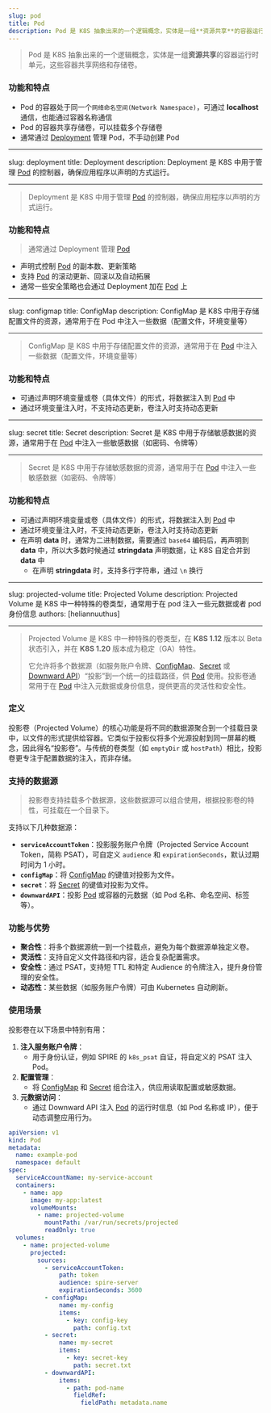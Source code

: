 ```yaml
---
slug: pod
title: Pod
description: Pod 是 K8S 抽象出来的一个逻辑概念，实体是一组**资源共享**的容器运行时单元，这些容器共享网络和存储卷
---
```


> Pod 是 K8S 抽象出来的一个逻辑概念，实体是一组**资源共享**的容器运行时单元，这些容器共享网络和存储卷。

### 功能和特点

- Pod 的容器处于同一个`网络命名空间(Network Namespace)`，可通过 **localhost** 通信，也能通过容器名称通信
- Pod 的容器共享存储卷，可以挂载多个存储卷
- 通常通过 [Deployment](/blog/terms/k8s#deployment) 管理 Pod，不手动创建 Pod

---

slug: deployment
title: Deployment
description: Deployment 是 K8S 中用于管理 [Pod](/blog/terms/k8s#pod) 的控制器，确保应用程序以声明的方式运行。

---

> Deployment 是 K8S 中用于管理 [Pod](/blog/terms/k8s#pod) 的控制器，确保应用程序以声明的方式运行。

### 功能和特点

> 通常通过 Deployment 管理 [Pod](/blog/terms/k8s#pod)

- 声明式控制 [Pod](/blog/terms/k8s#pod) 的副本数、更新策略
- 支持 [Pod](/blog/terms/k8s#pod) 的滚动更新、回滚以及自动拓展
- 通常一些安全策略也会通过 Deployment 加在 [Pod](/blog/terms/k8s#pod) 上

---

slug: configmap
title: ConfigMap
description: ConfigMap 是 K8S 中用于存储配置文件的资源，通常用于在 Pod 中注入一些数据（配置文件，环境变量等）

---

> ConfigMap 是 K8S 中用于存储配置文件的资源，通常用于在 [Pod](/blog/terms/k8s#pod) 中注入一些数据（配置文件，环境变量等）

### 功能和特点

- 可通过声明环境变量或卷（具体文件）的形式，将数据注入到 [Pod](/blog/terms/k8s#pod) 中
- 通过环境变量注入时，不支持动态更新，卷注入时支持动态更新

---

slug: secret
title: Secret
description: Secret 是 K8S 中用于存储敏感数据的资源，通常用于在 [Pod](/blog/terms/k8s#pod) 中注入一些敏感数据（如密码、令牌等）

---

> Secret 是 K8S 中用于存储敏感数据的资源，通常用于在 [Pod](/blog/terms/k8s#pod) 中注入一些敏感数据（如密码、令牌等）

### 功能和特点

- 可通过声明环境变量或卷（具体文件）的形式，将数据注入到 [Pod](/blog/terms/k8s#pod) 中
- 通过环境变量注入时，不支持动态更新，卷注入时支持动态更新
- 在声明 **data** 时，通常为二进制数据，需要通过 `base64` 编码后，再声明到 **data** 中，所以大多数时候通过 **stringdata** 声明数据，让 K8S 自定合并到 **data** 中
  - 在声明 **stringdata** 时，支持多行字符串，通过 `\n` 换行

---

slug: projected-volume
title: Projected Volume
description: Projected Volume 是 K8S 中一种特殊的卷类型，通常用于在 pod 注入一些元数据或者 pod 身份信息
authors: [heliannuuthus]

---

> Projected Volume 是 K8S 中一种特殊的卷类型，在 **K8S 1.12** 版本以 Beta 状态引入，并在 **K8S 1.20** 版本成为稳定（GA）特性。
>
> 它允许将多个数据源（如服务账户令牌、[ConfigMap](/blog/terms/k8s#configmap)、[Secret](/blog/terms/k8s#secret) 或 [Downward API](/blog/terms/k8s#downward-api)）“投影”到一个统一的挂载路径，供 [Pod](/blog/terms/k8s#pod) 使用。投影卷通常用于在 [Pod](/blog/terms/k8s#pod) 中注入元数据或身份信息，提供更高的灵活性和安全性。

### 定义

投影卷（Projected Volume）的核心功能是将不同的数据源聚合到一个挂载目录中，以文件的形式提供给容器。它类似于投影仪将多个光源投射到同一屏幕的概念，因此得名“投影卷”。与传统的卷类型（如 `emptyDir` 或 `hostPath`）相比，投影卷更专注于配置数据的注入，而非存储。

### 支持的数据源

> 投影卷支持挂载多个数据源，这些数据源可以组合使用，根据投影卷的特性，可挂载在一个目录下。

支持以下几种数据源：

- **`serviceAccountToken`**：投影服务账户令牌（Projected Service Account Token，简称 PSAT），可自定义 `audience` 和 `expirationSeconds`，默认过期时间为 1 小时。
- **`configMap`**：将 [ConfigMap](/blog/terms/k8s#configmap) 的键值对投影为文件。
- **`secret`**：将 [Secret](/blog/terms/k8s#secret) 的键值对投影为文件。
- **`downwardAPI`**：投影 [Pod](/blog/terms/k8s#pod) 或容器的元数据（如 Pod 名称、命名空间、标签等）。

### 功能与优势

- **聚合性**：将多个数据源统一到一个挂载点，避免为每个数据源单独定义卷。
- **灵活性**：支持自定义文件路径和内容，适合复杂配置需求。
- **安全性**：通过 PSAT，支持短 TTL 和特定 Audience 的令牌注入，提升身份管理的安全性。
- **动态性**：某些数据（如服务账户令牌）可由 Kubernetes 自动刷新。

### 使用场景

投影卷在以下场景中特别有用：

1. **注入服务账户令牌**：
   - 用于身份认证，例如 SPIRE 的 `k8s_psat` 自证，将自定义的 PSAT 注入 Pod。
2. **配置管理**：
   - 将 [ConfigMap](/blog/terms/k8s#configmap) 和 [Secret](/blog/terms/k8s#secret) 组合注入，供应用读取配置或敏感数据。
3. **元数据访问**：
   - 通过 Downward API 注入 [Pod](/blog/terms/k8s#pod) 的运行时信息（如 Pod 名称或 IP），便于动态调整应用行为。

<Collapse label="以下是一个使用投影卷的 Pod 配置示例，展示如何注入各种数据源">

```yaml
apiVersion: v1
kind: Pod
metadata:
  name: example-pod
  namespace: default
spec:
  serviceAccountName: my-service-account
  containers:
    - name: app
      image: my-app:latest
      volumeMounts:
        - name: projected-volume
          mountPath: /var/run/secrets/projected
          readOnly: true
  volumes:
    - name: projected-volume
      projected:
        sources:
          - serviceAccountToken:
              path: token
              audience: spire-server
              expirationSeconds: 3600
          - configMap:
              name: my-config
              items:
                - key: config-key
                  path: config.txt
          - secret:
              name: my-secret
              items:
                - key: secret-key
                  path: secret.txt
          - downwardAPI:
              items:
                - path: pod-name
                  fieldRef:
                    fieldPath: metadata.name
```

</Collapse>
